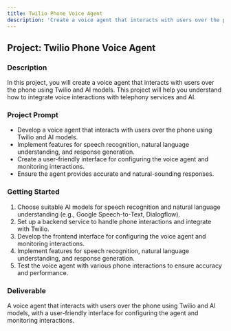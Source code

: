 ```yaml
---
title: Twilio Phone Voice Agent
description: 'Create a voice agent that interacts with users over the phone using Twilio and AI models.'
---
```


## Project: Twilio Phone Voice Agent

### Description
In this project, you will create a voice agent that interacts with users over the phone using Twilio and AI models. This project will help you understand how to integrate voice interactions with telephony services and AI.

### Project Prompt
- Develop a voice agent that interacts with users over the phone using Twilio and AI models.
- Implement features for speech recognition, natural language understanding, and response generation.
- Create a user-friendly interface for configuring the voice agent and monitoring interactions.
- Ensure the agent provides accurate and natural-sounding responses.

### Getting Started
1. Choose suitable AI models for speech recognition and natural language understanding (e.g., Google Speech-to-Text, Dialogflow).
2. Set up a backend service to handle phone interactions and integrate with Twilio.
3. Develop the frontend interface for configuring the voice agent and monitoring interactions.
4. Implement features for speech recognition, natural language understanding, and response generation.
5. Test the voice agent with various phone interactions to ensure accuracy and performance.

### Deliverable
A voice agent that interacts with users over the phone using Twilio and AI models, with a user-friendly interface for configuring the agent and monitoring interactions.
